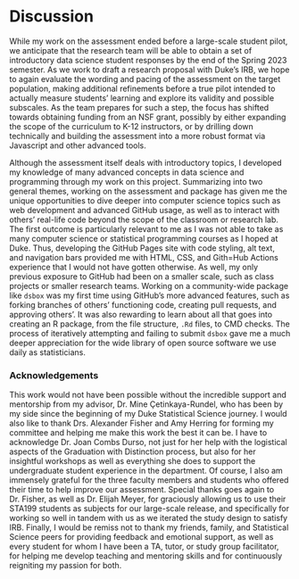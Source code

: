 # Discussion {.unnumbered}

While my work on the assessment ended before a large-scale student pilot, we anticipate that the research team will be able to obtain a set of introductory data science student responses by the end of the Spring 2023 semester. As we work to draft a research proposal with Duke's IRB, we hope to again evaluate the wording and pacing of the assessment on the target population, making additional refinements before a true pilot intended to actually measure students' learning and explore its validity and possible subscales. As the team prepares for such a step, the focus has shifted towards obtaining funding from an NSF grant, possibly by either expanding the scope of the curriculum to K-12 instructors, or by drilling down technically and building the assessment into a more robust format via Javascript and other advanced tools.

Although the assessment itself deals with introductory topics, I developed my knowledge of many advanced concepts in data science and programming through my work on this project. Summarizing into two general themes, working on the assessment and package has given me the unique opportunities to dive deeper into computer science topics such as web development and advanced GitHub usage, as well as to interact with others' real-life code beyond the scope of the classroom or research lab. The first outcome is particularly relevant to me as I was not able to take as many computer science or statistical programming courses as I hoped at Duke. Thus, developing the GitHub Pages site with code styling, alt text, and navigation bars provided me with HTML, CSS, and Gith=Hub Actions experience that I would not have gotten otherwise. As well, my only previous exposure to GitHub had been on a smaller scale, such as class projects or smaller research teams. Working on a community-wide package like `dsbox` was my first time using GitHub's more advanced features, such as forking branches of others' functioning code, creating pull requests, and approving others'. It was also rewarding to learn about all that goes into creating an R package, from the file structure, `.Rd` files, to CMD checks. The process of iteratively attempting and failing to submit `dsbox` gave me a much deeper appreciation for the wide library of open source software we use daily as statisticians.

### Acknowledgements {.unnumbered}

This work would not have been possible without the incredible support and mentorship from my advisor, Dr. Mine Çetinkaya-Rundel, who has been by my side since the beginning of my Duke Statistical Science journey. I would also like to thank Drs. Alexander Fisher and Amy Herring for forming my committee and helping me make this work the best it can be. I have to acknowledge Dr. Joan Combs Durso, not just for her help with the logistical aspects of the Graduation with Distinction process, but also for her insightful workshops as well as everything she does to support the undergraduate student experience in the department. Of course, I also am immensely grateful for the three faculty members and students who offered their time to help improve our assessment. Special thanks goes again to Dr. Fisher, as well as Dr. Elijah Meyer, for graciously allowing us to use their STA199 students as subjects for our large-scale release, and specifically for working so well in tandem with us as we iterated the study design to satisfy IRB. Finally, I would be remiss not to thank my friends, family, and Statistical Science peers for providing feedback and emotional support, as well as every student for whom I have been a TA, tutor, or study group facilitator, for helping me develop teaching and mentoring skills and for continuously reigniting my passion for both.

